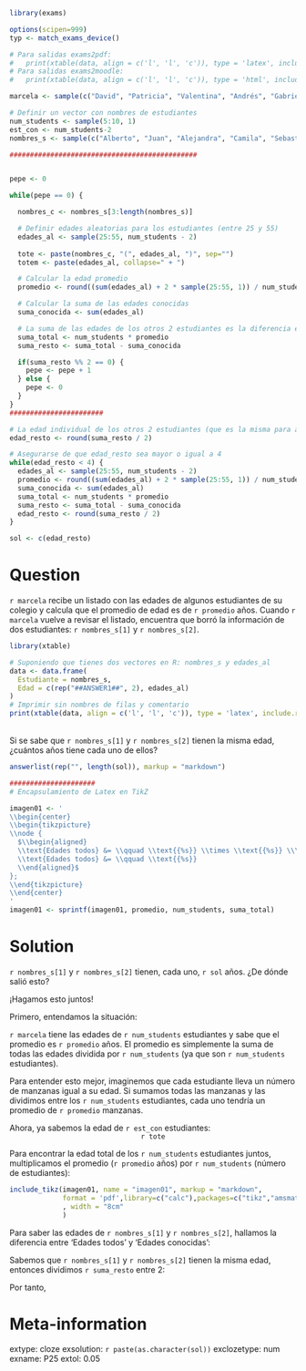 ```r
library(exams)

options(scipen=999)
typ <- match_exams_device()

# Para salidas exams2pdf: 
#   print(xtable(data, align = c('l', 'l', 'c')), type = 'latex', include.rownames = FALSE)
# Para salidas exams2moodle: 
#   print(xtable(data, align = c('l', 'l', 'c')), type = 'html', include.rownames = FALSE)

marcela <- sample(c("David", "Patricia", "Valentina", "Andrés", "Gabriela", "Leonardo", "Daniela", "Felipe", "Isabella", "Paula Andrea", "Natalia", "Lina María", "Consuelo", "Carlos Eduardo", "Samuel", "Luis Fernando"), 1)

# Definir un vector con nombres de estudiantes
num_students <- sample(5:10, 1)
est_con <- num_students-2
nombres_s <- sample(c("Alberto", "Juan", "Alejandra", "Camila", "Sebastián", "Lucía", "Miguel", "Sofía", "Diego", "Carla", "María Antonia", "Violeta", "Martha Lucía", "Manuel Evelio", "Álvaro", "José Álvaro"), num_students)

##############################################


pepe <- 0

while(pepe == 0) {

  nombres_c <- nombres_s[3:length(nombres_s)]

  # Definir edades aleatorias para los estudiantes (entre 25 y 55)
  edades_al <- sample(25:55, num_students - 2)
  
  tote <- paste(nombres_c, "(", edades_al, ")", sep="")
  totem <- paste(edades_al, collapse=" + ")

  # Calcular la edad promedio
  promedio <- round((sum(edades_al) + 2 * sample(25:55, 1)) / num_students)

  # Calcular la suma de las edades conocidas
  suma_conocida <- sum(edades_al)

  # La suma de las edades de los otros 2 estudiantes es la diferencia entre la suma total y la suma conocida
  suma_total <- num_students * promedio
  suma_resto <- suma_total - suma_conocida

  if(suma_resto %% 2 == 0) {
    pepe <- pepe + 1
  } else {
    pepe <- 0
  }
}
#######################

# La edad individual de los otros 2 estudiantes (que es la misma para ambos)
edad_resto <- round(suma_resto / 2)

# Asegurarse de que edad_resto sea mayor o igual a 4
while(edad_resto < 4) {
  edades_al <- sample(25:55, num_students - 2)
  promedio <- round((sum(edades_al) + 2 * sample(25:55, 1)) / num_students)
  suma_conocida <- sum(edades_al)
  suma_total <- num_students * promedio
  suma_resto <- suma_total - suma_conocida
  edad_resto <- round(suma_resto / 2)
}

sol <- c(edad_resto)
```

Question
========
`r marcela` recibe un listado con las edades de algunos estudiantes de su colegio y calcula que el promedio de edad es de `r promedio` años. Cuando `r marcela` vuelve a revisar el listado, encuentra que borró la información de dos estudiantes: `r nombres_s[1]` y `r nombres_s[2]`.


```r
library(xtable)

# Suponiendo que tienes dos vectores en R: nombres_s y edades_al
data <- data.frame(
  Estudiante = nombres_s,
  Edad = c(rep("##ANSWER1##", 2), edades_al)
)
# Imprimir sin nombres de filas y comentario
print(xtable(data, align = c('l', 'l', 'c')), type = 'latex', include.rownames = FALSE, comment = FALSE)
```
\
Si se sabe que `r nombres_s[1]` y `r nombres_s[2]` tienen la misma edad, ¿cuántos años tiene cada uno de ellos?

```r
answerlist(rep("", length(sol)), markup = "markdown")

#####################
# Encapsulamiento de Latex en TikZ

imagen01 <- '
\\begin{center}
\\begin{tikzpicture}
\\node {
  $\\begin{aligned}
  \\text{Edades todos} &= \\qquad \\text{{%s}} \\times \\text{{%s}} \\\\
  \\text{Edades todos} &= \\qquad \\text{{%s}}
  \\end{aligned}$
};
\\end{tikzpicture}
\\end{center}
'
imagen01 <- sprintf(imagen01, promedio, num_students, suma_total)
```

Solution
========
`r nombres_s[1]` y `r nombres_s[2]` tienen, cada uno, `r sol` años. ¿De dónde salió esto?

¡Hagamos esto juntos!

Primero, entendamos la situación:

`r marcela` tiene las edades de `r num_students` estudiantes y sabe que el promedio es `r promedio` años. El promedio es simplemente la suma de todas las edades dividida por `r num_students` (ya que son `r num_students` estudiantes).

Para entender esto mejor, imaginemos que cada estudiante lleva un número de manzanas igual a su edad. Si sumamos todas las manzanas y las dividimos entre los `r num_students` estudiantes, cada uno tendría un promedio de `r promedio` manzanas.

Ahora, ya sabemos la edad de `r est_con` estudiantes: 
\
<center>`r tote`</center>

```{=latex}
\begin{equation*}
\begin{aligned}
\text{Edades conocidas} &= \qquad {`r totem`} \\
\text{Edades conocidas} &= \qquad {`r suma_conocida`}
\end{aligned}
\end{equation*}
```

Para encontrar la edad total de los `r num_students` estudiantes juntos, multiplicamos el promedio (`r promedio` años) por `r num_students` (número de estudiantes):

```r
include_tikz(imagen01, name = "imagen01", markup = "markdown",
             format = 'pdf',library=c("calc"),packages=c("tikz","amsmath") 
             , width = "8cm"
             )
```

Para saber las edades de `r nombres_s[1]` y `r nombres_s[2]`, hallamos la diferencia entre 'Edades todos' y
'Edades conocidas':

```{=latex}
\begin{equation*}
\begin{aligned}
\text{Edades desconocidas} &= \qquad {`r suma_total`} - {`r suma_conocida`} \\
\text{Edades desconocidas} &= \qquad {`r suma_resto`}
\end{aligned}
\end{equation*}
```

Sabemos que  `r nombres_s[1]` y `r nombres_s[2]` tienen la misma edad, entonces dividimos `r suma_resto` entre
2:

```{=latex}
\begin{equation*}
\begin{aligned}
\text{Edad desconocida} &= \qquad {\frac{`r suma_resto`}{2}} \\
\text{Edad desconocida} &= \qquad {`r edad_resto`}
\end{aligned}
\end{equation*}
```

Por tanto, 


```{=latex}
\begin{equation*}
\begin{aligned}
\text{Edad de `r nombres_s[1]`} &= \qquad {`r edad_resto`} \\
\text{Edad de `r nombres_s[2]`} &= \qquad {`r edad_resto`}
\end{aligned}
\end{equation*}
```


Meta-information
================
extype: cloze
exsolution: `r paste(as.character(sol))`
exclozetype: num
exname: P25
extol: 0.05